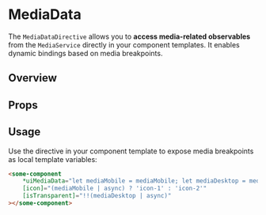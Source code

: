 

<Meta of={MediaDataStories} title="Directives/MediaData" />

# MediaData

The `MediaDataDirective` allows you to **access media-related observables** from the `MediaService` directly in your component templates.
It enables dynamic bindings based on media breakpoints.

## Overview

<Canvas>
	<Story of={MediaDataStories.Overview} />
</Canvas>

## Props

<Controls />

## Usage

Use the directive in your component template to expose media breakpoints as local template variables:

```html
<some-component
	*uiMediaData="let mediaMobile = mediaMobile; let mediaDesktop = mediaDesktop"
	[icon]="(mediaMobile | async) ? 'icon-1' : 'icon-2'"
	[isTransparent]="!!(mediaDesktop | async)"
></some-component>
```
